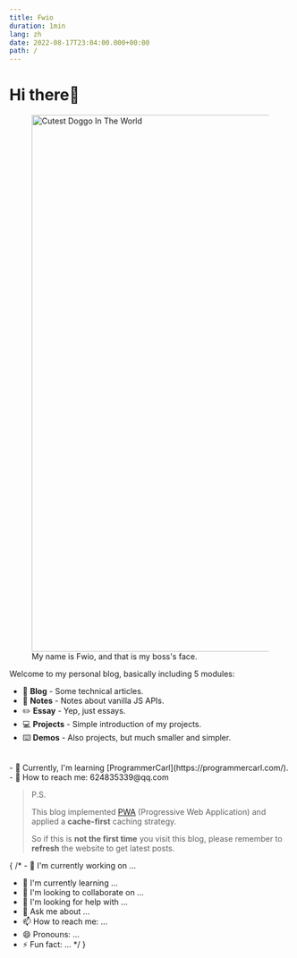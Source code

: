 ```yaml
---
title: Fwio
duration: 1min
lang: zh
date: 2022-08-17T23:04:00.000+00:00
path: /
---
```


# Hi there👋

<figure>
  <img width="959" height="960" alt="Cutest Doggo In The World" src="/images/niya.jpg" className="niya" />
  <figcaption>My name is Fwio, and that is my boss's face.</figcaption>
</figure>

Welcome to my personal blog, basically including 5 modules:

+ 📑 **Blog** - Some technical articles.
+ 📓 **Notes** - Notes about vanilla JS APIs.
+ ✏️ **Essay** - Yep, just essays.
+ 💻 **Projects** - Simple introduction of my projects.
+ ⌨️ **Demos** - Also projects, but much smaller and simpler.
<br/>
- 🌱 Currently, I'm learning [ProgrammerCarl](https://programmercarl.com/).
- 📧 How to reach me: 624835339@qq.com

> P.S.
>
> This blog implemented [PWA](https://web.dev/learn/pwa/) (Progressive Web Application) and applied a **cache-first** caching strategy.
>
> So if this is **not the first time** you visit this blog, please remember to **refresh** the website to get latest posts.

{
/* - 🔭 I'm currently working on ...
- 🌱 I'm currently learning ...
- 👯 I'm looking to collaborate on ...
- 🤔 I'm looking for help with ...
- 💬 Ask me about ...
- 📫 How to reach me: ...
- 😄 Pronouns: ...
- ⚡ Fun fact: ... */
}